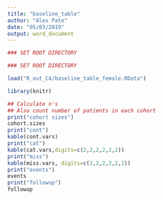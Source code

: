 ```yaml
---
title: "baseline_table"
author: "Alex Pate"
date: "05/03/2019"
output: word_document
---
```


```r
### SET ROOT DIRECTORY

### SET ROOT DIRECTORY

load("R_out_C4/baseline_table_female.RData")

library(knitr)

## Calculate n's
## Also count number of patients in each cohort
print("cohort sizes")
cohort.sizes
print("cont")
kable(cont.vars)
print("cat")
kable(cat.vars,digits=c(2,2,2,2,2,2))
print("miss")
kable(miss.vars, digits=c(2,2,2,2,2,2))
print("events")
events
print("followup")
followup
```
